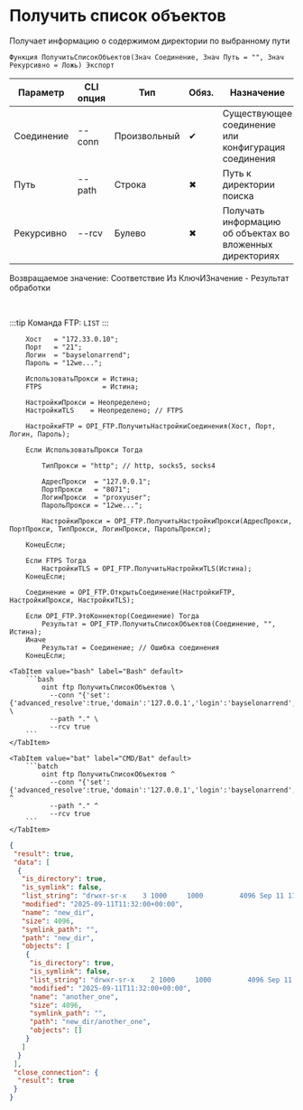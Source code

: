 ﻿---
sidebar_position: 1
description: Получить список объектов и другие функции для работы с FTP в Открытом пакете интеграций - бесплатной open-source библиотеке интеграций для 1С:Предприятие 8, OneScript и CLI
keywords: [1C, 1С, 1С:Предприятие, 1С:Предприятие 8.3, API, Интеграция, Сервисы, Обмен, OneScript, CLI, FTP]
---


# Получить список объектов
 Получает информацию о содержимом директории по выбранному пути



`Функция ПолучитьСписокОбъектов(Знач Соединение, Знач Путь = "", Знач Рекурсивно = Ложь) Экспорт`

  | Параметр | CLI опция | Тип | Обяз. | Назначение |
  |-|-|-|-|-|
  | Соединение | --conn | Произвольный | &#x2714; | Существующее соединение или конфигурация соединения |
  | Путь | --path | Строка | &#x2716; | Путь к директории поиска |
  | Рекурсивно | --rcv | Булево | &#x2716; | Получать информацию об объектах во вложенных директориях |

  
  Возвращаемое значение:   Соответствие Из КлючИЗначение - Результат обработки

<br/>

:::tip
Команда FTP: `LIST`
:::
<br/>



```bsl title="Пример использования для 1С:Предприятие/OneScript"
    Хост   = "172.33.0.10";
    Порт   = "21";
    Логин  = "bayselonarrend";
    Пароль = "12we...";

    ИспользоватьПрокси = Истина;
    FTPS               = Истина;

    НастройкиПрокси = Неопределено;
    НастройкиTLS    = Неопределено; // FTPS

    НастройкиFTP = OPI_FTP.ПолучитьНастройкиСоединения(Хост, Порт, Логин, Пароль);

    Если ИспользоватьПрокси Тогда

        ТипПрокси = "http"; // http, socks5, socks4

        АдресПрокси  = "127.0.0.1";
        ПортПрокси   = "8071";
        ЛогинПрокси  = "proxyuser";
        ПарольПрокси = "12we...";

        НастройкиПрокси = OPI_FTP.ПолучитьНастройкиПрокси(АдресПрокси, ПортПрокси, ТипПрокси, ЛогинПрокси, ПарольПрокси);

    КонецЕсли;

    Если FTPS Тогда
        НастройкиTLS = OPI_FTP.ПолучитьНастройкиTLS(Истина);
    КонецЕсли;

    Соединение = OPI_FTP.ОткрытьСоединение(НастройкиFTP, НастройкиПрокси, НастройкиTLS);

    Если OPI_FTP.ЭтоКоннектор(Соединение) Тогда
        Результат = OPI_FTP.ПолучитьСписокОбъектов(Соединение, "", Истина);
    Иначе
        Результат = Соединение; // Ошибка соединения
    КонецЕсли;
```
    

 <Tabs>
  
    <TabItem value="bash" label="Bash" default>
        ```bash
            oint ftp ПолучитьСписокОбъектов \
              --conn "{'set':{'advanced_resolve':true,'domain':'127.0.0.1','login':'bayselonarrend','passive':true,'password':'***','port':'21','read_timeout':'120','write_timeout':'120'}}" \
              --path "." \
              --rcv true
        ```
    </TabItem>
  
    <TabItem value="bat" label="CMD/Bat" default>
        ```batch
            oint ftp ПолучитьСписокОбъектов ^
              --conn "{'set':{'advanced_resolve':true,'domain':'127.0.0.1','login':'bayselonarrend','passive':true,'password':'***','port':'21','read_timeout':'120','write_timeout':'120'}}" ^
              --path "." ^
              --rcv true
        ```
    </TabItem>
</Tabs>


```json title="Результат"
{
 "result": true,
 "data": [
  {
   "is_directory": true,
   "is_symlink": false,
   "list_string": "drwxr-sr-x    3 1000     1000         4096 Sep 11 11:32 new_dir",
   "modified": "2025-09-11T11:32:00+00:00",
   "name": "new_dir",
   "size": 4096,
   "symlink_path": "",
   "path": "new_dir",
   "objects": [
    {
     "is_directory": true,
     "is_symlink": false,
     "list_string": "drwxr-sr-x    2 1000     1000         4096 Sep 11 11:32 another_one",
     "modified": "2025-09-11T11:32:00+00:00",
     "name": "another_one",
     "size": 4096,
     "symlink_path": "",
     "path": "new_dir/another_one",
     "objects": []
    }
   ]
  }
 ],
 "close_connection": {
  "result": true
 }
}
```
